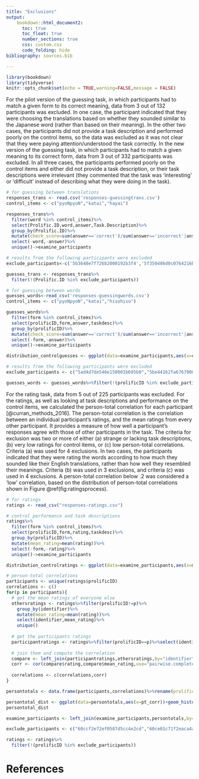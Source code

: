 ```yaml
---
title: "Exclusions"
output: 
    bookdown::html_document2:
      toc: true
      toc_float: true
      number_sections: true
      css: custom.css
      code_folding: hide
bibliography: sources.bib

---
```


```r
library(bookdown)
library(tidyverse)
knitr::opts_chunk$set(echo = TRUE,warning=FALSE,message = FALSE)
```

For the pilot version of the guessing task, in which participants had to match a given form to its correct meaning, data from 3 out of 132 participants was excluded. In one case, the participant indicated that they were choosing the translations based on whether they sounded similar to the Japanese word (rather than based on their meaning). In the other two cases, the participants did not provide a task description and performed poorly on the control items, so the data was excluded as it was not clear that they were paying attention/understood the task correctly. In the new version of the guessing task, in which participants had to match a given meaning to its correct form, data from 3 out of 332 participants was excluded. In all three cases, the participants performed poorly on the control items and either did not provide a task description, or their task descriptions were irrelevant (they commented that the task was 'interesting' or 'difficult' instead of describing what they were doing in the task).

```r
# for guessing between translations
responses_trans <- read.csv('responses-guessingtrans.csv')
control_items <- c("pyoNpyoN","katai","hayai")

responses_trans%>%
  filter(word %in% control_items)%>%
  select(Prolific.ID,word,answer,Task.Description)%>%
  group_by(Prolific.ID)%>%
  mutate(check_score=sum(answer=='correct')/sum(answer=='incorrect'|answer=='correct'))%>%
  select(-word,-answer)%>%
  unique()->examine_participants

# results from the following participants were excluded
exclude_participants<-c('5b3648e7f726b2000192b3f4','5f350486d0c0764216b6745e','5c426de31ddd660001c99cdd')

guesses_trans <- responses_trans%>%
  filter(!(Prolific.ID %in% exclude_participants))

# for guessing between words
guesses_words<-read_csv('responses-guessingwords.csv')
control_items <- c("pyoNpyoN","katai","hisohiso")

guesses_words%>%
  filter(form %in% control_items)%>%
  select(prolificID,form,answer,taskdesc)%>%
  group_by(prolificID)%>%
  mutate(check_score=sum(answer=='correct')/sum(answer=='incorrect'|answer=='correct'))%>%
  select(-form,-answer)%>%
  unique()->examine_participants

distribution_controlguesses <- ggplot(data=examine_participants,aes(x=check_score))+geom_histogram(bins=3)

# results from the following participants were excluded
exclude_participants <- c("5ad4d7de546e150001b695b0","5be44162fa676700011d80d7","613da3ad46281fe6d621a413")	

guesses_words <- guesses_words%>%filter(!(prolificID %in% exclude_participants))
```

For the rating task, data from 5 out of 225 participants was excluded. For the ratings, as well as looking at task descriptions and performance on the control items, we calculated the person-total correlation for each participant [@curran_methods_2016]. The person-total correlation is the correlation between an individual participant's ratings, and the mean ratings from every other participant. It provides a measure of how well a participant's responses agree with those of other participants in the task. The criteria for exclusion was two or more of either (a) strange or lacking task descriptions, (b) very low ratings for control items, or (c) low person-total correlations. Criteria (a) was used for 4 exclusions. In two cases, the participants indicated that they were rating the words according to how much they sounded like their English translations, rather than how well they resembled their meanings. Criteria (b) was used in 3 exclusions, and criteria (c) was used in 4 exclusions. A person-total correlation below .2 was considered a 'low' correlation, based on the distribution of person-total correlations shown in Figure \@ref(fig:ratingsprocess).

```r
# for ratings
ratings <- read_csv("responses-ratings.csv")

# control performance and task descriptions
ratings%>%
  filter(form %in% control_items)%>%
  select(prolificID,form,rating,taskdesc)%>%
  group_by(prolificID)%>%
  mutate(mean_rating=mean(rating))%>%
  select(-form,-rating)%>%
  unique()->examine_participants

distribution_controlratings <- ggplot(data=examine_participants,aes(x=mean_rating))+geom_histogram()+scale_x_continuous(n.breaks=20)

# person-total correlations
participants <- unique(ratings$prolificID)
correlations <- c()
for(p in participants){
  # get the mean ratings of everyone else
  othersratings <- ratings%>%filter(prolificID!=p)%>%
    group_by(identifier)%>%
    mutate(mean_rating=mean(rating))%>%
    select(identifier,mean_rating)%>%
    unique()
  
  # get the participants ratings
  participantratings <- ratings%>%filter(prolificID==p)%>%select(identifier,rating)
  
  # join them and compute the correlation
  compare <- left_join(participantratings,othersratings,by="identifier")
  corr <- cor(compare$rating,compare$mean_rating,use="pairwise.complete.obs")
  
  correlations <- c(correlations,corr)
}

persontotals <- data.frame(participants,correlations)%>%rename(prolificID=participants,pt_corr=correlations)

persontotal_dist <- ggplot(data=persontotals,aes(x=pt_corr))+geom_histogram()+scale_x_continuous(n.breaks=8)+labs(x="Person-total correlation")
persontotal_dist

examine_participants <- left_join(examine_participants,persontotals,by="prolificID")

exclude_participants <- c("60ccf2e72ef0587d5cc4e2cd","60ce01c71f2eaca4a5050416","5fd64479bf40a251701159d6","5c8026f0f399120012fa4238","5ca73fe6bcdcc2001291822d")

ratings <- ratings%>%
  filter(!(prolificID %in% exclude_participants))
```

# References

